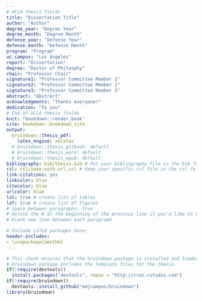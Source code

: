 ```yaml
---
# UCLA thesis fields
title: "Dissertation Title"
author: "Author"
degree_year: "Degree Year"
degree_month: "Degree Month"
defense_year: "Defense Year"
defense_month: "Defense Month"
program: "Program"
uc_campus: "Los Angeles"
report: "Dissertation"
degree: "Doctor of Philosphy"
chair: "Professor Chair"
signature1: "Professor Committee Member 1"
signature2: "Professor Committee Member 2"
signature3: "Professor Committee Member 3"
abstract: "Abstract"
acknowledgments: "Thanks everyone!"
dedication: "To you"
# End of UCLA thesis fields
knit: "bookdown::render_book"
site: bookdown::bookdown_site
output: 
  bruindown::thesis_pdf:
    latex_engine: xelatex
  # bruindown::thesis_gitbook: default
  # bruindown::thesis_word: default
  # bruindown::thesis_epub: default
bibliography: bib/thesis.bib # Put your bibliography file in the bib folder
csl: csl/ieee-with-url.csl # Keep your specific csl file in the csl folder
link-citations: yes
linkcolor: blue
citecolor: blue
urlcolor: blue
lot: true # create list of tables
lof: true # create list of figures
# space_between_paragraphs: true
# Delete the # at the beginning of the previous line if you'd like to have a 
# blank new line between each paragraph

# Include LaTeX packages here:
header-includes:
- \usepackage{amsthm}
---
```


<!-- 
Above is the YAML (YAML Ain't Markup Language) header that includes a lot of metadata used to produce the document.  Be careful with spacing in this header!

If you'd like to include a comment that won't be produced in your resulting file enclose it in a block like this.
-->

<!--
If you receive a duplicate label error after knitting, make sure to delete the index.Rmd file and then knit again.
-->

```r
# This chunk ensures that the bruindown package is installed and loaded. This
# bruindown package includes the template files for the thesis.
if(!require(devtools))
  install.packages("devtools", repos = "http://cran.rstudio.com")
if(!require(bruindown))
  devtools::install_github("emjcampos/bruindown")
library(bruindown)
```


